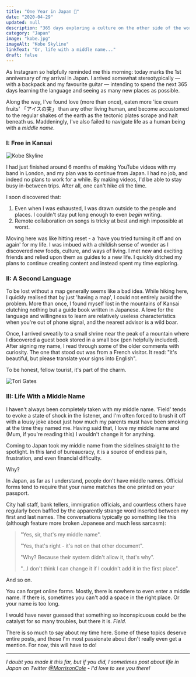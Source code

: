 ```yaml
---
title: "One Year in Japan 🎌"
date: "2020-04-29"
updated: null
description: "365 days exploring a culture on the other side of the world."
category: "Japan"
image: "kobe.jpg"
imageAlt: "Kobe Skyline"
linkText: "Or, life with a middle name..."
draft: false
---
```


As Instagram so helpfully reminded me this morning: today marks the 1st
anniversary of my arrival in Japan. I arrived somewhat stereotypically — with a
backpack and my favourite guitar — intending to spend the next 365 days learning
the language and seeing as many new places as possible.

Along the way, I've found love (more than once), eaten more 'ice cream fruits'
「アイスの実」 than any other living human, and become accustomed to the regular
shakes of the earth as the tectonic plates scrape and halt beneath us.
Maddeningly, I've also failed to navigate life as a human being with a _middle
name_.

### I: Free in Kansai

![Kobe Skyline](./kobe_skyline.jpg)

I had just finished around 6 months of making YouTube videos with my band in
London, and my plan was to continue from Japan. I had no job, and indeed no
plans to work for a while. By making videos, I'd be able to stay busy in-between
trips. After all, one can't hike _all_ the time.

I soon discovered that:

1. Even when I was exhausted, I was drawn outside to the people and places. I
   couldn't stay put long enough to even _begin_ writing.
2. Remote collaboration on songs is tricky at best and nigh impossible at worst.

Moving here was like hitting reset - a 'have you tried turning it off and on
again' for my life. I was imbued with a childish sense of wonder as I discovered
new foods, culture, and ways of living. I met new and exciting friends and
relied upon them as guides to a new life. I quickly ditched my plans to continue
creating content and instead spent my time exploring.

### II: A Second Language

To be lost without a map generally seems like a bad idea. While hiking here, I
quickly realised that by just 'having a map', I could not entirely avoid the
problem. More than once, I found myself lost in the mountains of Kansai
clutching nothing but a guide book written in Japanese. A love for the language
and willingness to learn are relatively useless characteristics when you're out
of phone signal, and the nearest advisor is a wild boar.

Once, I arrived sweatily to a small shrine near the peak of a mountain where I
discovered a guest book stored in a small box (pen helpfully included). After
signing my name, I read through some of the older comments with curiosity. The
one that stood out was from a French visitor. It read: "it's beautiful, but
please translate your signs into English".

To be honest, fellow tourist, it's part of the charm.

![Tori Gates](./gates.jpg)

### III: Life With a Middle Name

I haven't always been completely taken with my middle name. 'Field' tends to
evoke a state of shock in the listener, and I'm often forced to brush it off
with a lousy joke about just how much my parents must have been smoking at the
time they named me. Having said that, I love my middle name and (Mum, if you're
reading this) I wouldn't change it for anything.

Coming to Japan took my middle name from the sidelines straight to the
spotlight. In this land of bureaucracy, it is a source of endless pain,
frustration, and even financial difficulty.

Why?

In Japan, as far as I understand, people don't have middle names. Official forms
tend to require that your name matches the one printed on your passport.

City hall staff, bank tellers, immigration officials, and countless others have
regularly been baffled by the apparently strange word inserted between my first
and last names. The conversations typically go something like this (although
feature more broken Japanese and much less sarcasm):

> "Yes, sir, that's my middle name".
>
> "Yes, that's right - it's not on that other document".
>
> "Why? Because their system didn't allow it, that's why".
>
> "...I don't think I can change it if I couldn't add it in the first place".

And so on.

You can forget online forms. Mostly, there is nowhere to even enter a middle
name. If there is, sometimes you can't add a space in the right place. Or your
name is too long.

I would have never guessed that something so inconspicuous could be the catalyst
for so many troubles, but there it is. _Field_.

There is so much to say about my time here. Some of these topics deserve entire
posts, and those I'm most passionate about don't really even get a mention. For
now, this will have to do!

---

_I doubt you made it this far, but if you did, I sometimes post about life in
Japan on Twitter [@MorrisonCole](https://twitter.com/morrisoncole) - I'd love to
see you there!_
